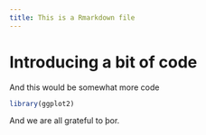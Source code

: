 ```yaml
---
title: This is a Rmarkdown file
---
```


# Introducing a bit of code


And this would be somewhat more code

```r
library(ggplot2)
```

And we are all grateful to þor.
